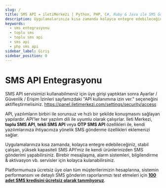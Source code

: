 ```yaml
---
slug: /
title: SMS API = iletiMerkezi | Python, PHP, C#, Ruby & Java ile SMS Gönder
description: Uygulamalarınıza kısa zamanda kolayca entegre edebileceğiniz, stabil çalışan, yüksek kapasiteli ve hızlı SMS API‘miz ile sizde kendi ürünlerinizden SMS gönderimi yapmaya bugün başlayabilirsiniz.
keywords:
  - sms entegrasyonu
  - toplu sms
  - toplu sms api
  - sms api
  - php sms api
sidebar_label: Giriş
sidebar_position: 0
---
```


# SMS API Entegrasyonu

SMS API servisimizi kullanabilmeniz için üye girişi yaptıktan sonra Ayarlar / Güvenlik / Erişim İzinleri sayfamızdaki "API kullanımına izin ver." seçeneğini aktifleştirmelisiniz. https://panel.iletimerkezi.com/settings/security/access

API, yazılımların birbiri ile sorunsuz ve hızlı bir şekilde konuşmasını sağlayan yapılardır.
API'ler her yazılım dili ile uyumlu olarak çalışırlar. İleti Merkezi,
**toplu SMS API**, **tekli SMS API** veya **OTP SMS API** özellikleri ile,
kendi yazılımlarınıza ihtiyacınıza yönelik SMS gönderme özellikleri eklemenizi sağlar.

Uygulamalarınıza kısa zamanda, kolayca entegre edebileceğiniz,
stabil çalışan, yüksek kapasiteli SMS API‘miz ile kendi ürünlerinizden
SMS gönderimi yapabilirsiniz. Birebir mesajlaşma, alarm sistemleri,
bilgilendirme & aktivasyon vb. servisler için kolayca kulanabilirsiniz.

Platformumuza ücretsiz üye olan tüm müşterilerimizin hesaplarına,
sistemin performansını ve detaylı SMS gönderim raporlarımızı test etmeleri için
**[100 adet SMS kredisini ücretsiz olarak tanımlıyoruz](https://www.iletimerkezi.com/panel/auth/signup?ref=toplusmsapi.com)**.
